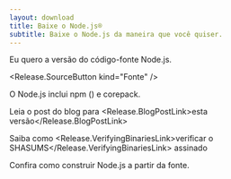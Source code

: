 ```yaml
---
layout: download
title: Baixe o Node.js®️
subtitle: Baixe o Node.js da maneira que você quiser.
---
```


<section>
  Eu quero a versão <Release.VersionDropdown /> do código-fonte Node.js.

  <Release.SourceButton kind="Fonte" />
</section>

<section>
  O Node.js inclui <LinkWithArrow href="https://npmjs.com">npm</LinkWithArrow> (<Release.NpmVersion />) e corepack.

  Leia o post do blog para <Release.BlogPostLink>esta versão</Release.BlogPostLink>

  Saiba como <Release.VerifyingBinariesLink>verificar o SHASUMS</Release.VerifyingBinariesLink> assinado

  Confira como <LinkWithArrow href="https://github.com/nodejs/node/blob/main/BUILDING.md#building-nodejs-on-supported-platforms">construir Node.js</LinkWithArrow> a partir da fonte.
</section>
